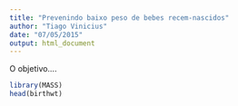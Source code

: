 ```yaml
---
title: "Prevenindo baixo peso de bebes recem-nascidos"
author: "Tiago Vinicius"
date: "07/05/2015"
output: html_document
---
```


O objetivo....

```r
library(MASS)
head(birthwt)
```


